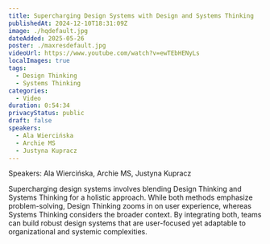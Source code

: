 ```yaml
---
title: Supercharging Design Systems with Design and Systems Thinking
publishedAt: 2024-12-10T18:31:09Z
image: ./hqdefault.jpg
dateAdded: 2025-05-26
poster: ./maxresdefault.jpg
videoUrl: https://www.youtube.com/watch?v=ewTEbHENyLs
localImages: true
tags:
  - Design Thinking
  - Systems Thinking
categories:
  - Video
duration: 0:54:34
privacyStatus: public
draft: false
speakers:
  - Ala Wiercińska
  - Archie MS
  - Justyna Kupracz
---
```

Speakers: Ala Wiercińska, Archie MS, Justyna Kupracz

Supercharging design systems involves blending Design Thinking and Systems Thinking for a holistic approach. While both methods emphasize problem-solving, Design Thinking zooms in on user experience, whereas Systems Thinking considers the broader context. By integrating both, teams can build robust design systems that are user-focused yet adaptable to organizational and systemic complexities.
